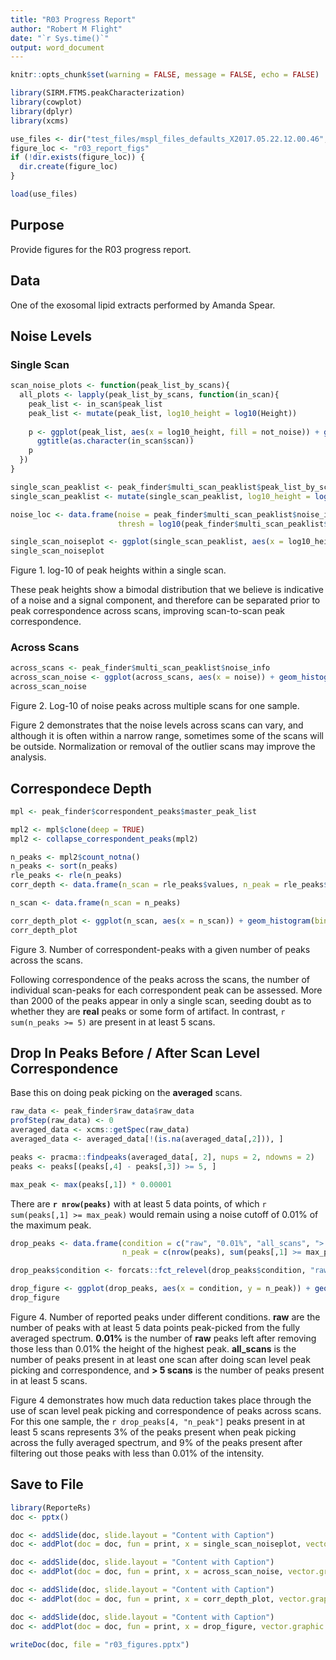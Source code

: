 ```yaml
---
title: "R03 Progress Report"
author: "Robert M Flight"
date: "`r Sys.time()`"
output: word_document
---
```


```r
knitr::opts_chunk$set(warning = FALSE, message = FALSE, echo = FALSE)
```


```r
library(SIRM.FTMS.peakCharacterization)
library(cowplot)
library(dplyr)
library(xcms)
```

```r
use_files <- dir("test_files/mspl_files_defaults_X2017.05.22.12.00.46", pattern = "aspear", full.names = TRUE)[1]
figure_loc <- "r03_report_figs"
if (!dir.exists(figure_loc)) {
  dir.create(figure_loc)
}
```

```r
load(use_files)
```

## Purpose

Provide figures for the R03 progress report.

## Data

One of the exosomal lipid extracts performed by Amanda Spear.

## Noise Levels

### Single Scan

```r
scan_noise_plots <- function(peak_list_by_scans){
  all_plots <- lapply(peak_list_by_scans, function(in_scan){
    peak_list <- in_scan$peak_list
    peak_list <- mutate(peak_list, log10_height = log10(Height))
    
    p <- ggplot(peak_list, aes(x = log10_height, fill = not_noise)) + geom_histogram(bins = 100) + 
      ggtitle(as.character(in_scan$scan))
    p
  })
}
```


```r
single_scan_peaklist <- peak_finder$multi_scan_peaklist$peak_list_by_scans[[4]]$peak_list
single_scan_peaklist <- mutate(single_scan_peaklist, log10_height = log10(Height))

noise_loc <- data.frame(noise = peak_finder$multi_scan_peaklist$noise_info$noise[1],
                        thresh = log10(peak_finder$multi_scan_peaklist$noise_info$threshold[1]))

single_scan_noiseplot <- ggplot(single_scan_peaklist, aes(x = log10_height, fill = not_noise)) + geom_histogram(bins = 100, position = "identity") + geom_vline(data = noise_loc, aes(xintercept = noise), color = "red") + geom_vline(data = noise_loc, aes(xintercept = thresh), color = "blue")
single_scan_noiseplot
```

Figure 1. log-10 of peak heights within a single scan. 

These peak heights show a bimodal distribution that we believe is indicative 
of a noise and a signal component, and therefore can be 
separated prior to peak correspondence across scans, improving scan-to-scan peak
correspondence.

### Across Scans

```r
across_scans <- peak_finder$multi_scan_peaklist$noise_info
across_scan_noise <- ggplot(across_scans, aes(x = noise)) + geom_histogram(bins = 50) + xlab("log10(noise)")
across_scan_noise
```

Figure 2. Log-10 of noise peaks across multiple scans for one sample. 

Figure 2 demonstrates that the noise levels across scans can vary, and although
it is often within a narrow range, sometimes some of the scans will be outside. Normalization
or removal of the outlier scans may improve the analysis.

## Correspondece Depth

```r
mpl <- peak_finder$correspondent_peaks$master_peak_list

mpl2 <- mpl$clone(deep = TRUE)
mpl2 <- collapse_correspondent_peaks(mpl2)

n_peaks <- mpl2$count_notna()
n_peaks <- sort(n_peaks)
rle_peaks <- rle(n_peaks)
corr_depth <- data.frame(n_scan = rle_peaks$values, n_peak = rle_peaks$lengths)

n_scan <- data.frame(n_scan = n_peaks)

corr_depth_plot <- ggplot(n_scan, aes(x = n_scan)) + geom_histogram(bins = 56) + ylab("n_peak")
corr_depth_plot
```

Figure 3. Number of correspondent-peaks with a given number of peaks across the scans.

Following correspondence of the peaks across the scans, the number of individual
scan-peaks for each correspondent peak can be assessed. More than 2000 of the peaks
appear in only a single scan, seeding doubt as to whether they are **real** peaks
or some form of artifact. In contrast, `r sum(n_peaks >= 5)` are present in
at least 5 scans.

## Drop In Peaks Before / After Scan Level Correspondence

Base this on doing peak picking on the **averaged** scans.

```r
raw_data <- peak_finder$raw_data$raw_data
profStep(raw_data) <- 0
averaged_data <- xcms::getSpec(raw_data)
averaged_data <- averaged_data[!(is.na(averaged_data[,2])), ]

peaks <- pracma::findpeaks(averaged_data[, 2], nups = 2, ndowns = 2)
peaks <- peaks[(peaks[,4] - peaks[,3]) >= 5, ]

max_peak <- max(peaks[,1]) * 0.00001
```

There are **`r nrow(peaks)`** with at least 5 data points, of which `r sum(peaks[,1] >= max_peak)` would remain
using a noise cutoff of 0.01% of the maximum peak.

```r
drop_peaks <- data.frame(condition = c("raw", "0.01%", "all_scans", "> 5 scans"),
                         n_peak = c(nrow(peaks), sum(peaks[,1] >= max_peak), length(n_peaks), sum(n_peaks >= 5)))

drop_peaks$condition <- forcats::fct_relevel(drop_peaks$condition, "raw", "0.01%", "all_scans", "> 5 scans")

drop_figure <- ggplot(drop_peaks, aes(x = condition, y = n_peak)) + geom_col()
drop_figure
```

Figure 4. Number of reported peaks under different conditions. **raw** are the
number of peaks with at least 5 data points peak-picked from the fully averaged
spectrum. **0.01%** is the number of **raw** peaks left after removing those
less than 0.01% the height of the highest peak. **all_scans** is the number of
peaks present in at least one scan after doing scan level peak picking and correspondence,
and **> 5 scans** is the number of peaks present in at least 5 scans.

Figure 4 demonstrates how much data reduction takes place through the use of
scan level peak picking and correspondence of peaks across scans. For this
one sample, the `r drop_peaks[4, "n_peak"]` peaks present in at least 5 scans
represents 3% of the peaks present when peak picking across the fully averaged
spectrum, and 9% of the peaks present after filtering out those peaks with
less than 0.01% of the intensity.

## Save to File

```r
library(ReporteRs)
doc <- pptx()

doc <- addSlide(doc, slide.layout = "Content with Caption")
doc <- addPlot(doc = doc, fun = print, x = single_scan_noiseplot, vector.graphic = TRUE)

doc <- addSlide(doc, slide.layout = "Content with Caption")
doc <- addPlot(doc = doc, fun = print, x = across_scan_noise, vector.graphic = TRUE)

doc <- addSlide(doc, slide.layout = "Content with Caption")
doc <- addPlot(doc = doc, fun = print, x = corr_depth_plot, vector.graphic = TRUE)

doc <- addSlide(doc, slide.layout = "Content with Caption")
doc <- addPlot(doc = doc, fun = print, x = drop_figure, vector.graphic = TRUE)

writeDoc(doc, file = "r03_figures.pptx")
```

